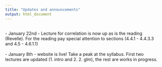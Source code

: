 ```yaml
---
title: "Updates and announcements"
output: html_document
---
```



  <br>
- January 22nd - Lecture for correlation is now up as is the reading (Revelle). For the reading pay special attention to sections (4.4.1 - 4.4.3.3 and 4.5 - 4.6.1.1)  
<br>
- January 8th - website is live! Take a peak at the syllabus. First two lectures are updated (1. intro and 2. 2. glm), the rest are works in progress. 

